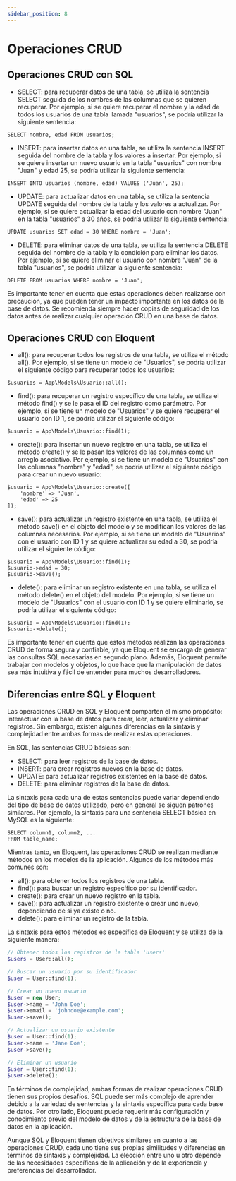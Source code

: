 ```yaml
---
sidebar_position: 8
---
```


# Operaciones CRUD

## Operaciones CRUD con SQL

- SELECT: para recuperar datos de una tabla, se utiliza la sentencia SELECT seguida de los nombres de las columnas que se quieren recuperar. Por ejemplo, si se quiere recuperar el nombre y la edad de todos los usuarios de una tabla llamada "usuarios", se podría utilizar la siguiente sentencia:

```
SELECT nombre, edad FROM usuarios;
```

- INSERT: para insertar datos en una tabla, se utiliza la sentencia INSERT seguida del nombre de la tabla y los valores a insertar. Por ejemplo, si se quiere insertar un nuevo usuario en la tabla "usuarios" con nombre "Juan" y edad 25, se podría utilizar la siguiente sentencia:

```
INSERT INTO usuarios (nombre, edad) VALUES ('Juan', 25);
```

- UPDATE: para actualizar datos en una tabla, se utiliza la sentencia UPDATE seguida del nombre de la tabla y los valores a actualizar. Por ejemplo, si se quiere actualizar la edad del usuario con nombre "Juan" en la tabla "usuarios" a 30 años, se podría utilizar la siguiente sentencia:

```
UPDATE usuarios SET edad = 30 WHERE nombre = 'Juan';
```

- DELETE: para eliminar datos de una tabla, se utiliza la sentencia DELETE seguida del nombre de la tabla y la condición para eliminar los datos. Por ejemplo, si se quiere eliminar el usuario con nombre "Juan" de la tabla "usuarios", se podría utilizar la siguiente sentencia:

```
DELETE FROM usuarios WHERE nombre = 'Juan';
```

Es importante tener en cuenta que estas operaciones deben realizarse 
con precaución, ya que pueden tener un impacto importante en los 
datos de la base de datos. Se recomienda siempre hacer copias de seguridad 
de los datos antes de realizar cualquier operación CRUD en una 
base de datos.

## Operaciones CRUD con Eloquent

- all(): para recuperar todos los registros de una tabla, se utiliza el método all(). Por ejemplo, si se tiene un modelo de "Usuarios", se podría utilizar el siguiente código para recuperar todos los usuarios:

```
$usuarios = App\Models\Usuario::all();
```

- find(): para recuperar un registro específico de una tabla, se utiliza el método find() y se le pasa el ID del registro como parámetro. Por ejemplo, si se tiene un modelo de "Usuarios" y se quiere recuperar el usuario con ID 1, se podría utilizar el siguiente código:

```
$usuario = App\Models\Usuario::find(1);
```

- create(): para insertar un nuevo registro en una tabla, se utiliza el método create() y se le pasan los valores de las columnas como un arreglo asociativo. Por ejemplo, si se tiene un modelo de "Usuarios" con las columnas "nombre" y "edad", se podría utilizar el siguiente código para crear un nuevo usuario:

```
$usuario = App\Models\Usuario::create([
    'nombre' => 'Juan',
    'edad' => 25
]);
```

- save(): para actualizar un registro existente en una tabla, se utiliza el método save() en el objeto del modelo y se modifican los valores de las columnas necesarios. Por ejemplo, si se tiene un modelo de "Usuarios" con el usuario con ID 1 y se quiere actualizar su edad a 30, se podría utilizar el siguiente código:

```
$usuario = App\Models\Usuario::find(1);
$usuario->edad = 30;
$usuario->save();
```

- delete(): para eliminar un registro existente en una tabla, se utiliza el método delete() en el objeto del modelo. Por ejemplo, si se tiene un modelo de "Usuarios" con el usuario con ID 1 y se quiere eliminarlo, se podría utilizar el siguiente código:

```
$usuario = App\Models\Usuario::find(1);
$usuario->delete();
```

Es importante tener en cuenta que estos métodos realizan las operaciones CRUD de forma segura y confiable, ya que Eloquent se encarga de generar las consultas SQL necesarias en segundo plano. Además, Eloquent permite trabajar con modelos y objetos, lo que hace que la manipulación de datos sea más 
intuitiva y fácil de entender para muchos desarrolladores.

## Diferencias entre SQL y Eloquent

Las operaciones CRUD en SQL y Eloquent comparten el mismo propósito: interactuar con la base de datos para crear, leer, actualizar y eliminar registros. Sin embargo, existen algunas diferencias en la sintaxis y complejidad entre ambas formas de realizar estas operaciones.

En SQL, las sentencias CRUD básicas son:

- SELECT: para leer registros de la base de datos.
- INSERT: para crear registros nuevos en la base de datos.
- UPDATE: para actualizar registros existentes en la base de datos.
- DELETE: para eliminar registros de la base de datos.

La sintaxis para cada una de estas sentencias puede variar dependiendo del tipo de base de datos utilizado, pero en general se siguen patrones similares. Por ejemplo, la sintaxis para una sentencia SELECT básica en MySQL es la siguiente:

```
SELECT column1, column2, ...
FROM table_name;
```

Mientras tanto, en Eloquent, las operaciones CRUD se realizan mediante métodos en los modelos de la aplicación. Algunos de los métodos más comunes son:

- all(): para obtener todos los registros de una tabla.
- find(): para buscar un registro específico por su identificador.
- create(): para crear un nuevo registro en la tabla.
- save(): para actualizar un registro existente o crear uno nuevo, dependiendo de si ya existe o no.
- delete(): para eliminar un registro de la tabla.

La sintaxis para estos métodos es específica de Eloquent y se utiliza de la siguiente manera:

```php
// Obtener todos los registros de la tabla 'users'
$users = User::all();

// Buscar un usuario por su identificador
$user = User::find(1);

// Crear un nuevo usuario
$user = new User;
$user->name = 'John Doe';
$user->email = 'johndoe@example.com';
$user->save();

// Actualizar un usuario existente
$user = User::find(1);
$user->name = 'Jane Doe';
$user->save();

// Eliminar un usuario
$user = User::find(1);
$user->delete();
```

En términos de complejidad, ambas formas de realizar operaciones CRUD tienen sus propios desafíos. SQL puede ser más complejo de aprender debido a la variedad de sentencias y la sintaxis específica para cada base de datos. Por otro lado, Eloquent puede requerir más configuración y conocimiento previo del modelo de datos y de la estructura de la base de datos en la aplicación.

Aunque SQL y Eloquent tienen objetivos similares en cuanto a las operaciones CRUD, cada uno tiene sus propias similitudes y diferencias en términos de sintaxis y complejidad. La elección entre uno u otro depende de las necesidades específicas de la aplicación y de la experiencia y preferencias del desarrollador.